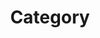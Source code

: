 ---
title: "Category"
description: "Group updates by feature, fix, improvement, etc."
icon: "list-tree"
---